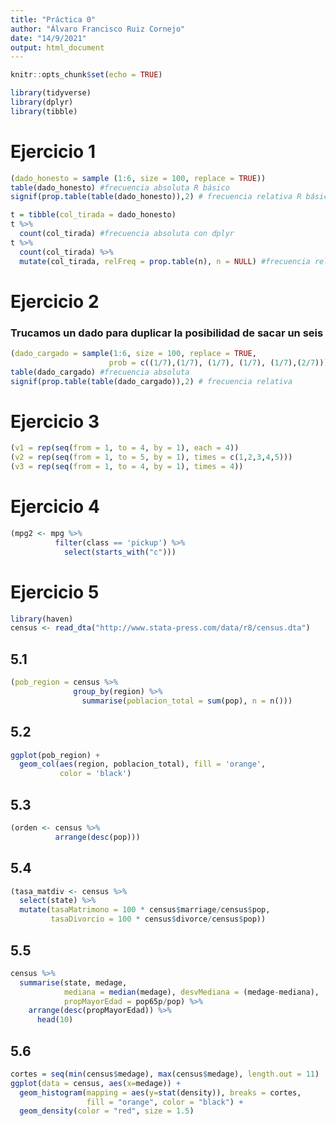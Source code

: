 ```yaml
---
title: "Práctica 0"
author: "Álvaro Francisco Ruiz Cornejo"
date: "14/9/2021"
output: html_document
---
```


```r
knitr::opts_chunk$set(echo = TRUE)
```
 

```r
library(tidyverse)
library(dplyr)
library(tibble)
```

# Ejercicio 1
```r
(dado_honesto = sample (1:6, size = 100, replace = TRUE))
table(dado_honesto) #frecuencia absoluta R básico
signif(prop.table(table(dado_honesto)),2) # frecuencia relativa R básico

t = tibble(col_tirada = dado_honesto)
t %>%
  count(col_tirada) #frecuencia absoluta con dplyr
t %>%
  count(col_tirada) %>%
  mutate(col_tirada, relFreq = prop.table(n), n = NULL) #frecuencia relativa con dplyr

```

# Ejercicio 2
### Trucamos un dado para duplicar la posibilidad de sacar un seis
```r
(dado_cargado = sample(1:6, size = 100, replace = TRUE,
                      prob = c((1/7),(1/7), (1/7), (1/7), (1/7),(2/7))))
table(dado_cargado) #frecuencia absoluta
signif(prop.table(table(dado_cargado)),2) # frecuencia relativa

```

# Ejercicio 3
```r
(v1 = rep(seq(from = 1, to = 4, by = 1), each = 4))
(v2 = rep(seq(from = 1, to = 5, by = 1), times = c(1,2,3,4,5)))
(v3 = rep(seq(from = 1, to = 4, by = 1), times = 4))
```

# Ejercicio 4

```r
(mpg2 <- mpg %>%
          filter(class == 'pickup') %>%
            select(starts_with("c")))
```

# Ejercicio 5

```r
library(haven)
census <- read_dta("http://www.stata-press.com/data/r8/census.dta")
```

## 5.1

```r
(pob_region = census %>%
              group_by(region) %>%
                summarise(poblacion_total = sum(pop), n = n()))
```

## 5.2

```r
ggplot(pob_region) +
  geom_col(aes(region, poblacion_total), fill = 'orange', 
           color = 'black')
```

## 5.3
```r
(orden <- census %>%
          arrange(desc(pop)))
```

## 5.4

```r
(tasa_matdiv <- census %>%
  select(state) %>%
  mutate(tasaMatrimono = 100 * census$marriage/census$pop,
         tasaDivorcio = 100 * census$divorce/census$pop))
```

## 5.5
```r
census %>%
  summarise(state, medage,
            mediana = median(medage), desvMediana = (medage-mediana),
            propMayorEdad = pop65p/pop) %>%
    arrange(desc(propMayorEdad)) %>%
      head(10)
```

## 5.6

```r
cortes = seq(min(census$medage), max(census$medage), length.out = 11)
ggplot(data = census, aes(x=medage)) +
  geom_histogram(mapping = aes(y=stat(density)), breaks = cortes,
                 fill = "orange", color = "black") +
  geom_density(color = "red", size = 1.5)
```

